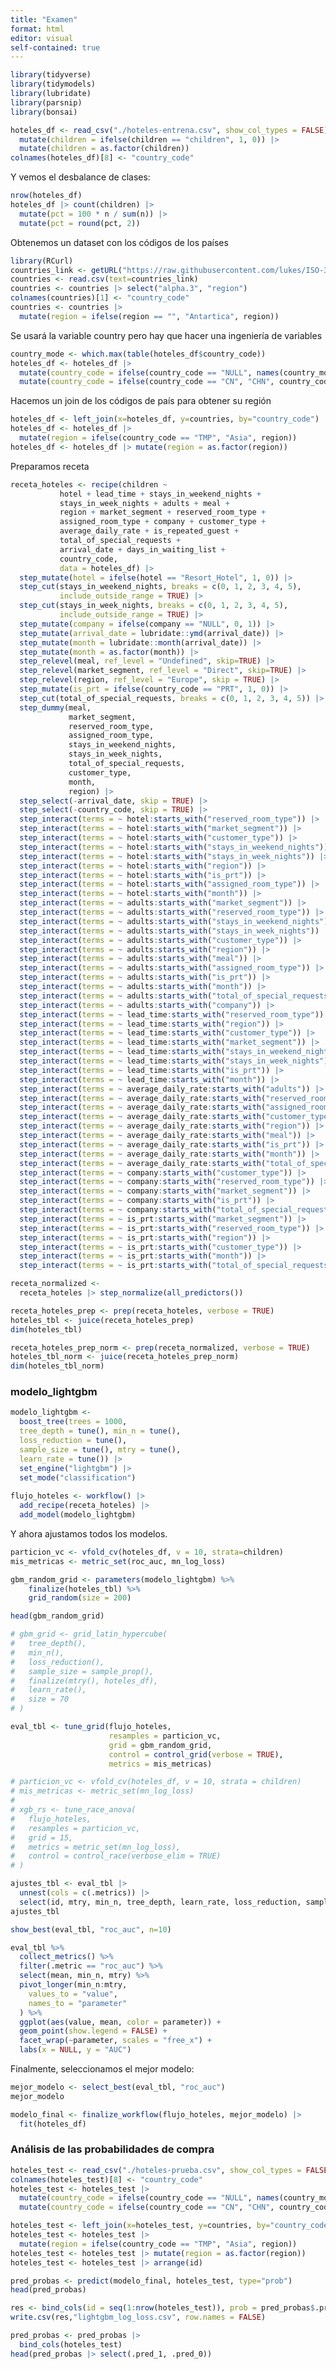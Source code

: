 ```yaml
---
title: "Examen"
format: html
editor: visual
self-contained: true
---
```


```r
library(tidyverse)
library(tidymodels)
library(lubridate)
library(parsnip)
library(bonsai)
```

```r
hoteles_df <- read_csv("./hoteles-entrena.csv", show_col_types = FALSE) |>
  mutate(children = ifelse(children == "children", 1, 0)) |>
  mutate(children = as.factor(children))
colnames(hoteles_df)[8] <- "country_code"
```

Y vemos el desbalance de clases:

```r
nrow(hoteles_df)
hoteles_df |> count(children) |> 
  mutate(pct = 100 * n / sum(n)) |> 
  mutate(pct = round(pct, 2))
```

Obtenemos un dataset con los códigos de los países

```r
library(RCurl)
countries_link <- getURL("https://raw.githubusercontent.com/lukes/ISO-3166-Countries-with-Regional-Codes/master/all/all.csv")
countries <- read.csv(text=countries_link)
countries <- countries |> select("alpha.3", "region")
colnames(countries)[1] <- "country_code"
countries <- countries |> 
  mutate(region = ifelse(region == "", "Antartica", region))
```

Se usará la variable country pero hay que hacer una ingeniería de variables

```r
country_mode <- which.max(table(hoteles_df$country_code))
hoteles_df <- hoteles_df |> 
  mutate(country_code = ifelse(country_code == "NULL", names(country_mode), country_code)) |>
  mutate(country_code = ifelse(country_code == "CN", "CHN", country_code))
```

Hacemos un join de los códigos de país para obtener su región

```r
hoteles_df <- left_join(x=hoteles_df, y=countries, by="country_code")
hoteles_df <- hoteles_df |>
  mutate(region = ifelse(country_code == "TMP", "Asia", region))
hoteles_df <- hoteles_df |> mutate(region = as.factor(region))
```

Preparamos receta

```r
receta_hoteles <- recipe(children ~ 
           hotel + lead_time + stays_in_weekend_nights + 
           stays_in_week_nights + adults + meal +
           region + market_segment + reserved_room_type + 
           assigned_room_type + company + customer_type + 
           average_daily_rate + is_repeated_guest +
           total_of_special_requests + 
           arrival_date + days_in_waiting_list + 
           country_code, 
           data = hoteles_df) |> 
  step_mutate(hotel = ifelse(hotel == "Resort_Hotel", 1, 0)) |>
  step_cut(stays_in_weekend_nights, breaks = c(0, 1, 2, 3, 4, 5), 
           include_outside_range = TRUE) |>
  step_cut(stays_in_week_nights, breaks = c(0, 1, 2, 3, 4, 5), 
           include_outside_range = TRUE) |>
  step_mutate(company = ifelse(company == "NULL", 0, 1)) |>
  step_mutate(arrival_date = lubridate::ymd(arrival_date)) |>
  step_mutate(month = lubridate::month(arrival_date)) |>
  step_mutate(month = as.factor(month)) |>
  step_relevel(meal, ref_level = "Undefined", skip=TRUE) |>
  step_relevel(market_segment, ref_level = "Direct", skip=TRUE) |>
  step_relevel(region, ref_level = "Europe", skip = TRUE) |>
  step_mutate(is_prt = ifelse(country_code == "PRT", 1, 0)) |>
  step_cut(total_of_special_requests, breaks = c(0, 1, 2, 3, 4, 5)) |>
  step_dummy(meal,
             market_segment,
             reserved_room_type,
             assigned_room_type,
             stays_in_weekend_nights,
             stays_in_week_nights,
             total_of_special_requests,
             customer_type,
             month,
             region) |>
  step_select(-arrival_date, skip = TRUE) |>
  step_select(-country_code, skip = TRUE) |>
  step_interact(terms = ~ hotel:starts_with("reserved_room_type")) |>
  step_interact(terms = ~ hotel:starts_with("market_segment")) |>
  step_interact(terms = ~ hotel:starts_with("customer_type")) |>
  step_interact(terms = ~ hotel:starts_with("stays_in_weekend_nights")) |>
  step_interact(terms = ~ hotel:starts_with("stays_in_week_nights")) |>
  step_interact(terms = ~ hotel:starts_with("region")) |>
  step_interact(terms = ~ hotel:starts_with("is_prt")) |>
  step_interact(terms = ~ hotel:starts_with("assigned_room_type")) |>
  step_interact(terms = ~ hotel:starts_with("month")) |>
  step_interact(terms = ~ adults:starts_with("market_segment")) |>
  step_interact(terms = ~ adults:starts_with("reserved_room_type")) |>
  step_interact(terms = ~ adults:starts_with("stays_in_weekend_nights")) |>
  step_interact(terms = ~ adults:starts_with("stays_in_week_nights")) |>
  step_interact(terms = ~ adults:starts_with("customer_type")) |>
  step_interact(terms = ~ adults:starts_with("region")) |>
  step_interact(terms = ~ adults:starts_with("meal")) |>
  step_interact(terms = ~ adults:starts_with("assigned_room_type")) |>
  step_interact(terms = ~ adults:starts_with("is_prt")) |>
  step_interact(terms = ~ adults:starts_with("month")) |>
  step_interact(terms = ~ adults:starts_with("total_of_special_requests")) |>
  step_interact(terms = ~ adults:starts_with("company")) |>
  step_interact(terms = ~ lead_time:starts_with("reserved_room_type")) |>
  step_interact(terms = ~ lead_time:starts_with("region")) |>
  step_interact(terms = ~ lead_time:starts_with("customer_type")) |>
  step_interact(terms = ~ lead_time:starts_with("market_segment")) |>
  step_interact(terms = ~ lead_time:starts_with("stays_in_weekend_nights")) |>
  step_interact(terms = ~ lead_time:starts_with("stays_in_week_nights")) |>
  step_interact(terms = ~ lead_time:starts_with("is_prt")) |>
  step_interact(terms = ~ lead_time:starts_with("month")) |>
  step_interact(terms = ~ average_daily_rate:starts_with("adults")) |>
  step_interact(terms = ~ average_daily_rate:starts_with("reserved_room_type")) |>
  step_interact(terms = ~ average_daily_rate:starts_with("assigned_room_type")) |>
  step_interact(terms = ~ average_daily_rate:starts_with("customer_type")) |>
  step_interact(terms = ~ average_daily_rate:starts_with("region")) |>
  step_interact(terms = ~ average_daily_rate:starts_with("meal")) |>
  step_interact(terms = ~ average_daily_rate:starts_with("is_prt")) |>
  step_interact(terms = ~ average_daily_rate:starts_with("month")) |>
  step_interact(terms = ~ average_daily_rate:starts_with("total_of_special_requests")) |>
  step_interact(terms = ~ company:starts_with("customer_type")) |>
  step_interact(terms = ~ company:starts_with("reserved_room_type")) |>
  step_interact(terms = ~ company:starts_with("market_segment")) |>
  step_interact(terms = ~ company:starts_with("is_prt")) |>
  step_interact(terms = ~ company:starts_with("total_of_special_requests")) |>
  step_interact(terms = ~ is_prt:starts_with("market_segment")) |>
  step_interact(terms = ~ is_prt:starts_with("reserved_room_type")) |>
  step_interact(terms = ~ is_prt:starts_with("region")) |>
  step_interact(terms = ~ is_prt:starts_with("customer_type")) |>
  step_interact(terms = ~ is_prt:starts_with("month")) |>
  step_interact(terms = ~ is_prt:starts_with("total_of_special_requests"))
```

```r
receta_normalized <-
  receta_hoteles |> step_normalize(all_predictors())
```

```r
receta_hoteles_prep <- prep(receta_hoteles, verbose = TRUE)
hoteles_tbl <- juice(receta_hoteles_prep)
dim(hoteles_tbl)
```

```r
receta_hoteles_prep_norm <- prep(receta_normalized, verbose = TRUE)
hoteles_tbl_norm <- juice(receta_hoteles_prep_norm)
dim(hoteles_tbl_norm)
```

### modelo_lightgbm

```r
modelo_lightgbm <- 
  boost_tree(trees = 1000, 
  tree_depth = tune(), min_n = tune(), 
  loss_reduction = tune(),
  sample_size = tune(), mtry = tune(),
  learn_rate = tune()) |>
  set_engine("lightgbm") |>
  set_mode("classification")
  
flujo_hoteles <- workflow() |> 
  add_recipe(receta_hoteles) |> 
  add_model(modelo_lightgbm)
```

Y ahora ajustamos todos los modelos.

```r
particion_vc <- vfold_cv(hoteles_df, v = 10, strata=children)
mis_metricas <- metric_set(roc_auc, mn_log_loss)

gbm_random_grid <- parameters(modelo_lightgbm) %>% 
    finalize(hoteles_tbl) %>% 
    grid_random(size = 200)

head(gbm_random_grid)
```

```r
# gbm_grid <- grid_latin_hypercube(
#   tree_depth(),
#   min_n(),
#   loss_reduction(),
#   sample_size = sample_prop(),
#   finalize(mtry(), hoteles_df),
#   learn_rate(),
#   size = 70
# )

eval_tbl <- tune_grid(flujo_hoteles,
                      resamples = particion_vc,
                      grid = gbm_random_grid,
                      control = control_grid(verbose = TRUE),
                      metrics = mis_metricas)
```

```r
# particion_vc <- vfold_cv(hoteles_df, v = 10, strata = children)
# mis_metricas <- metric_set(mn_log_loss)
# 
# xgb_rs <- tune_race_anova(
#   flujo_hoteles,
#   resamples = particion_vc,
#   grid = 15,
#   metrics = metric_set(mn_log_loss),
#   control = control_race(verbose_elim = TRUE)
# )
```

```r
ajustes_tbl <- eval_tbl |>
  unnest(cols = c(.metrics)) |> 
  select(id, mtry, min_n, tree_depth, learn_rate, loss_reduction, sample_size, .metric, .estimate)
ajustes_tbl
```

```r
show_best(eval_tbl, "roc_auc", n=10)
```

```r
eval_tbl %>%
  collect_metrics() %>%
  filter(.metric == "roc_auc") %>%
  select(mean, min_n, mtry) %>%
  pivot_longer(min_n:mtry,
    values_to = "value",
    names_to = "parameter"
  ) %>%
  ggplot(aes(value, mean, color = parameter)) +
  geom_point(show.legend = FALSE) +
  facet_wrap(~parameter, scales = "free_x") +
  labs(x = NULL, y = "AUC")
```

Finalmente, seleccionamos el mejor modelo:

```r
mejor_modelo <- select_best(eval_tbl, "roc_auc")
mejor_modelo
```

```r
modelo_final <- finalize_workflow(flujo_hoteles, mejor_modelo) |> 
  fit(hoteles_df)
```

### Análisis de las probabilidades de compra

```r
hoteles_test <- read_csv("./hoteles-prueba.csv", show_col_types = FALSE)
colnames(hoteles_test)[8] <- "country_code"
hoteles_test <- hoteles_test |> 
  mutate(country_code = ifelse(country_code == "NULL", names(country_mode), country_code)) |>
  mutate(country_code = ifelse(country_code == "CN", "CHN", country_code))
```

```r
hoteles_test <- left_join(x=hoteles_test, y=countries, by="country_code")
hoteles_test <- hoteles_test |>
  mutate(region = ifelse(country_code == "TMP", "Asia", region))
hoteles_test <- hoteles_test |> mutate(region = as.factor(region))
hoteles_test <- hoteles_test |> arrange(id)
```

```r
pred_probas <- predict(modelo_final, hoteles_test, type="prob") 
head(pred_probas)
```

```r
res <- bind_cols(id = seq(1:nrow(hoteles_test)), prob = pred_probas$.pred_1)
write.csv(res,"lightgbm_log_loss.csv", row.names = FALSE)
```

```r
pred_probas <- pred_probas |> 
  bind_cols(hoteles_test)
head(pred_probas |> select(.pred_1, .pred_0))
```

